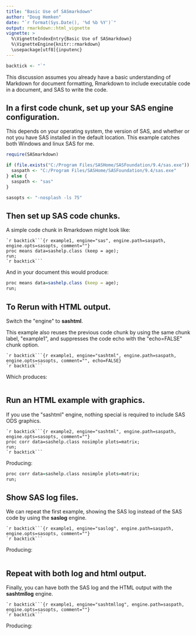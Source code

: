 ```yaml
---
title: "Basic Use of SASmarkdown"
author: "Doug Hemken"
date: "`r format(Sys.Date(), '%d %b %Y')`"
output: rmarkdown::html_vignette
vignette: >
  %\VignetteIndexEntry{Basic Use of SASmarkdown}
  %\VignetteEngine{knitr::rmarkdown}
  \usepackage[utf8]{inputenc}
---
```


```r
backtick <- "`"
```
This discussion assumes you already have a basic understanding
of Markdown for document formatting, Rmarkdown to include executable
code in a document, and SAS to write the code.

## In a first code chunk, set up your SAS engine configuration.
This depends on your operating system, the version of SAS, and
whether or not you have SAS installed in the default location.
This example catches both Windows and linux SAS for me.
```r
require(SASmarkdown)

if (file.exists("C:/Program Files/SASHome/SASFoundation/9.4/sas.exe")) {
  saspath <- "C:/Program Files/SASHome/SASFoundation/9.4/sas.exe"
} else {
  saspath <- "sas"
}

sasopts <- "-nosplash -ls 75"

```
## Then set up SAS code chunks.
A simple code chunk in Rmarkdown might look like:

    `r backtick```{r example1, engine="sas", engine.path=saspath, engine.opts=sasopts, comment=""}
    proc means data=sashelp.class (keep = age);
    run;
    `r backtick```

And in your document this would produce:
```r
proc means data=sashelp.class (keep = age);
run;
```
## To Rerun with HTML output.
Switch the \"engine\" to **sashtml**.  

This example also reuses the
previous code chunk by using the same chunk label, \"example1\", and
suppresses the code echo with the \"echo=FALSE\" chunk option.

    `r backtick```{r example1, engine="sashtml", engine.path=saspath, engine.opts=sasopts, comment="", echo=FALSE}
    `r backtick```

Which produces:
```r
```
## Run an HTML example with graphics.
If you use the \"sashtml\" engine, nothing special is required to
include SAS ODS graphics.

    `r backtick```{r example2, engine="sashtml", engine.path=saspath, engine.opts=sasopts, comment=""}
    proc corr data=sashelp.class nosimple plots=matrix;
    run;
    `r backtick```

Producing:
```r
proc corr data=sashelp.class nosimple plots=matrix;
run;
```
## Show SAS log files.
We can repeat the first example, showing the SAS log instead of
the SAS code by using the **saslog** engine.

    `r backtick```{r example1, engine="saslog", engine.path=saspath, engine.opts=sasopts, comment=""}
    `r backtick```

Producing:
```r
```
## Repeat with both log and html output.
Finally, you can have both the SAS log and the HTML output with
the **sashtmllog** engine.

    `r backtick```{r example1, engine="sashtmllog", engine.path=saspath, engine.opts=sasopts, comment=""}
    `r backtick```

Producing:
```r
```

